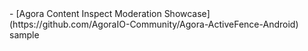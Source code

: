 <PlatformWrapper platform="android">
- [Agora Content Inspect Moderation Showcase](https://github.com/AgoraIO-Community/Agora-ActiveFence-Android) sample <Vpl k="CLIENT" />
</PlatformWrapper>